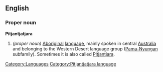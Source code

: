==English==
===Proper noun===
{{wikipedia|Australian Aboriginal languages}}
'''Pitjantjatjara'''

#''(proper noun)'' [[aboriginal|Aboriginal]] [[language]], mainly spoken in central [[Australia]] and belonging to the Western Desert language group ([[Pama-Nyungan]] subfamily). Sometimes it is also called [[Pitjantjara]].
[[Category:Languages]]
[[Category:Pitjantjatjara language]]